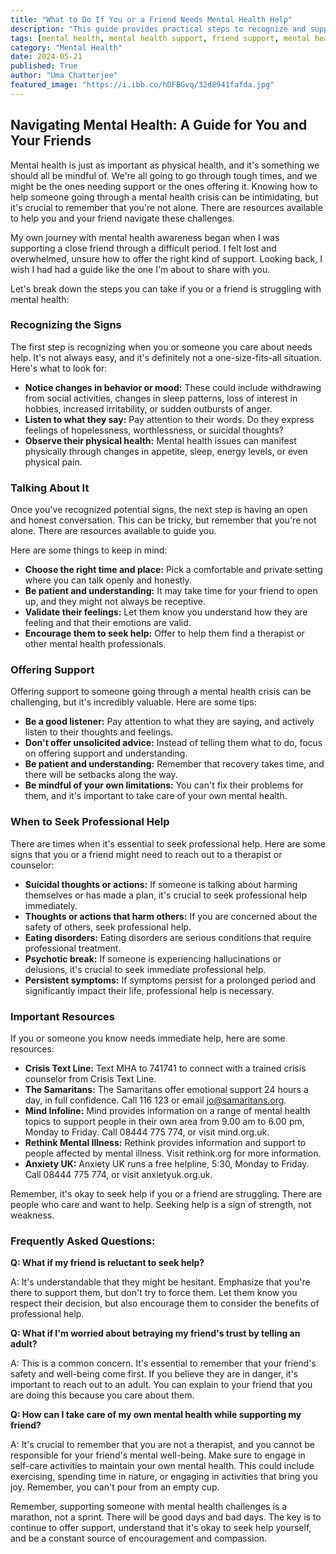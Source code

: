 ```yaml
---
title: "What to Do If You or a Friend Needs Mental Health Help"
description: "This guide provides practical steps to recognize and support mental health challenges in yourself and your friends. Learn how to have open conversations, offer effective support, and identify when professional help is necessary.  Resources for immediate help are also included."
tags: [mental health, mental health support, friend support, mental health awareness, mental illness, wellbeing, self-care, emotional health, anxiety, depression, crisis, suicide prevention, resources, help, guidance]
category: "Mental Health"
date: 2024-05-21
published: True
author: "Uma Chatterjee"
featured_image: "https://i.ibb.co/hDFBGvq/32d8941fafda.jpg"
---
```


## Navigating Mental Health: A Guide for You and Your Friends

Mental health is just as important as physical health, and it's something we should all be mindful of.  We're all going to go through tough times, and we might be the ones needing support or the ones offering it.  Knowing how to help someone going through a mental health crisis can be intimidating, but it's crucial to remember that you're not alone.  There are resources available to help you and your friend navigate these challenges.

My own journey with mental health awareness began when I was supporting a close friend through a difficult period. I felt lost and overwhelmed, unsure how to offer the right kind of support.  Looking back, I wish I had had a guide like the one I'm about to share with you.

Let's break down the steps you can take if you or a friend is struggling with mental health:

### Recognizing the Signs

The first step is recognizing when you or someone you care about needs help.  It's not always easy, and it's definitely not a one-size-fits-all situation.  Here's what to look for:

* **Notice changes in behavior or mood:** These could include withdrawing from social activities, changes in sleep patterns, loss of interest in hobbies, increased irritability, or sudden outbursts of anger.  
* **Listen to what they say:**  Pay attention to their words. Do they express feelings of hopelessness, worthlessness, or suicidal thoughts?  
* **Observe their physical health:**   Mental health issues can manifest physically through changes in appetite, sleep, energy levels, or even physical pain.

### Talking About It

Once you've recognized potential signs, the next step is having an open and honest conversation.  This can be tricky, but remember that you're not alone.  There are resources available to guide you.  

Here are some things to keep in mind:

* **Choose the right time and place:**  Pick a comfortable and private setting where you can talk openly and honestly.  
* **Be patient and understanding:** It may take time for your friend to open up, and they might not always be receptive.  
* **Validate their feelings:**  Let them know you understand how they are feeling and that their emotions are valid.  
* **Encourage them to seek help:**  Offer to help them find a therapist or other mental health professionals.  

### Offering Support

Offering support to someone going through a mental health crisis can be challenging, but it's incredibly valuable.  Here are some tips:

* **Be a good listener:**  Pay attention to what they are saying, and actively listen to their thoughts and feelings.  
* **Don't offer unsolicited advice:**  Instead of telling them what to do, focus on offering support and understanding.
* **Be patient and understanding:**  Remember that recovery takes time, and there will be setbacks along the way.  
* **Be mindful of your own limitations:** You can't fix their problems for them, and it's important to take care of your own mental health.

### When to Seek Professional Help

There are times when it's essential to seek professional help. Here are some signs that you or a friend might need to reach out to a therapist or counselor:

* **Suicidal thoughts or actions:**  If someone is talking about harming themselves or has made a plan, it's crucial to seek professional help immediately.  
* **Thoughts or actions that harm others:**  If you are concerned about the safety of others, seek professional help.
* **Eating disorders:**  Eating disorders are serious conditions that require professional treatment.
* **Psychotic break:**  If someone is experiencing hallucinations or delusions, it's crucial to seek immediate professional help.
* **Persistent symptoms:**  If symptoms persist for a prolonged period and significantly impact their life, professional help is necessary.

###  Important Resources

If you or someone you know needs immediate help, here are some resources:

* **Crisis Text Line:**  Text MHA to 741741 to connect with a trained crisis counselor from Crisis Text Line.
* **The Samaritans:**  The Samaritans offer emotional support 24 hours a day, in full confidence. Call 116 123 or email jo@samaritans.org.
* **Mind Infoline:** Mind provides information on a range of mental health topics to support people in their own area from 9.00 am to 6.00 pm, Monday to Friday. Call 08444 775 774, or visit mind.org.uk.
* **Rethink Mental Illness:** Rethink provides information and support to people affected by mental illness. Visit rethink.org for more information.
* **Anxiety UK:** Anxiety UK runs a free helpline, 5:30, Monday to Friday. Call 08444 775 774, or visit anxietyuk.org.uk.

Remember, it's okay to seek help if you or a friend are struggling. There are people who care and want to help.  Seeking help is a sign of strength, not weakness.

### Frequently Asked Questions:

**Q:  What if my friend is reluctant to seek help?**

A:  It's understandable that they might be hesitant.  Emphasize that you're there to support them, but don't try to force them. Let them know you respect their decision, but also encourage them to consider the benefits of professional help.

**Q:  What if I'm worried about betraying my friend's trust by telling an adult?**

A:  This is a common concern. It's essential to remember that your friend's safety and well-being come first. If you believe they are in danger, it's important to reach out to an adult.  You can explain to your friend that you are doing this because you care about them.

**Q:  How can I take care of my own mental health while supporting my friend?**

A:  It's crucial to remember that you are not a therapist, and you cannot be responsible for your friend's mental well-being.  Make sure to engage in self-care activities to maintain your own mental health.  This could include exercising, spending time in nature, or engaging in activities that bring you joy.  Remember, you can't pour from an empty cup. 

Remember, supporting someone with mental health challenges is a marathon, not a sprint.  There will be good days and bad days.  The key is to continue to offer support,  understand that it's okay to seek help yourself, and be a constant source of encouragement and compassion. 